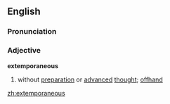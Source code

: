 ==English==
===Pronunciation===
{{ipacregion|Canada}} {{ipac|əkˌstɛmpɚˈeɪniəs|en-ca-synth-extemporaneous.ogg|CA synth}}

===Adjective===
'''extemporaneous'''
# without [[preparation]] or [[advanced]] [[thought]]; [[offhand]]

[[zh:extemporaneous]]